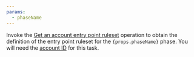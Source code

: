 ```yaml
---
params:
  - phaseName
---
```


Invoke the [Get an account entry point ruleset](/api/resources/rulesets/subresources/phases/methods/get/) operation to obtain the definition of the entry point ruleset for the <code>{props.phaseName}</code> phase. You will need the [account ID](/fundamentals/setup/find-account-and-zone-ids/) for this task.
